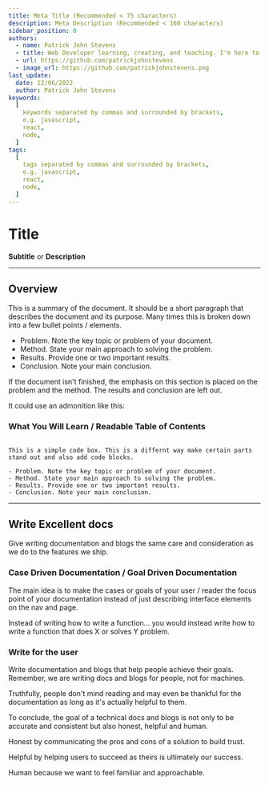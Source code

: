 ```yaml
---
title: Meta Title (Recommended < 75 characters)
description: Meta Description (Recommended < 160 characters)
sidebar_position: 0
authors:
  - name: Patrick John Stevens
  - title: Web Developer learning, creating, and teaching. I'm here to serve.
  - url: https://github.com/patrickjohnstevens
  - image_url: https://github.com/patrickjohnstevens.png
last_update:
  date: 12/06/2022
  author: Patrick John Stevens
keywords:
  [
    keywords separated by commas and surrounded by brackets,
    e.g. javascript,
    react,
    node,
  ]
tags:
  [
    tags separated by commas and surrounded by brackets,
    e.g. javascript,
    react,
    node,
  ]
---
```


# Title

**Subtitle** or **Description**

---

## Overview

This is a summary of the document. It should be a short paragraph that describes the document and its purpose. Many times this is broken down into a few bullet points / elements.

- Problem. Note the key topic or problem of your document.
- Method. State your main approach to solving the problem.
- Results. Provide one or two important results.
- Conclusion. Note your main conclusion.

If the document isn't finished, the emphasis on this section is placed on the problem and the method. The results and conclusion are left out.

It could use an admonition like this:

### What You Will Learn / Readable Table of Contents

```

This is a simple code box. This is a differnt way make certain parts stand out and also add code blocks.

- Problem. Note the key topic or problem of your document.
- Method. State your main approach to solving the problem.
- Results. Provide one or two important results.
- Conclusion. Note your main conclusion.

```

---

## Write Excellent docs

Give writing documentation and blogs the same care and consideration as we do to the features we ship.

### Case Driven Documentation / Goal Driven Documentation

The main idea is to make the cases or goals of your user / reader the focus point of your documentation instead of just describing interface elements on the nav and page.

Instead of writing how to write a function... you would instead write how to write a function that does X or solves Y problem.

### Write for the user

Write documentation and blogs that help people achieve their goals. Remember, we are writing docs and blogs for people, not for machines.

Truthfully, people don't mind reading and may even be thankful for the documentation as long as it's actually helpful to them.

To conclude, the goal of a technical docs and blogs is not only to be accurate and consistent but also honest, helpful and human.

Honest by communicating the pros and cons of a solution to build trust.

Helpful by helping users to succeed as theirs is ultimately our success.

Human because we want to feel familiar and approachable.
